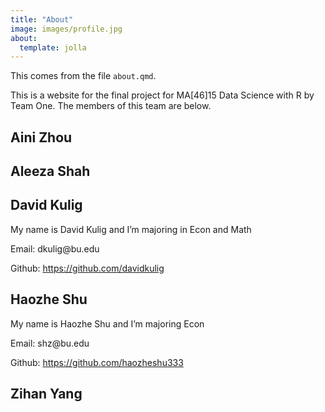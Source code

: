```yaml
---
title: "About"
image: images/profile.jpg
about:
  template: jolla
---
```



This comes from the file `about.qmd`.

This is a website for the final project for MA[46]15 Data Science with R by Team One.
The members of this team are below.

## **Aini Zhou**

## **Aleeza Shah**

## **David Kulig**

My name is David Kulig and I'm majoring in Econ and Math

Email: dkulig@bu.edu

Github: [https://github.com/davidkulig](https://github.com/davidkulig)  

## **Haozhe Shu**
My name is Haozhe Shu and I'm majoring Econ

Email: shz@bu.edu

Github: [https://github.com/haozheshu333](https://github.com/haozheshu333) 

## **Zihan Yang**
